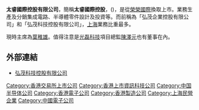 '''太睿國際控股有限公司'''，簡稱'''太睿國際控股'''，({{hkex|1010}})，是從[[榮榮國際|榮榮國際]]換取上市。業務生產及分銷集成電路、半導體零件設計及投資等。而前稱為「弘茂企業控股有限公司」和「弘茂科技控股有限公司」，[[上海|上海]]業務比重最多。

現時主席為[[葉稚雄|葉稚雄]]。值得注意是[[光磊科技|光磊科技]]項目總監[[陳澤元|陳澤元]]也有董事在內。

==外部連結==
* [https://web.archive.org/web/20161019122525/http://pacmos.etnet.com.hk/ 弘茂科技控股有限公司]

{{香港公司小作品}}
[[Category:香港交易所上市公司|Category:香港交易所上市公司]]
[[Category:香港上市資訊科技公司|Category:香港上市資訊科技公司]]
[[Category:中国半导体公司|Category:中国半导体公司]]
[[Category:香港電子公司|Category:香港電子公司]]
[[Category:香港製造公司|Category:香港製造公司]]
[[Category:上海民營企業|Category:上海民營企業]]
[[Category:中國電子公司|Category:中國電子公司]]